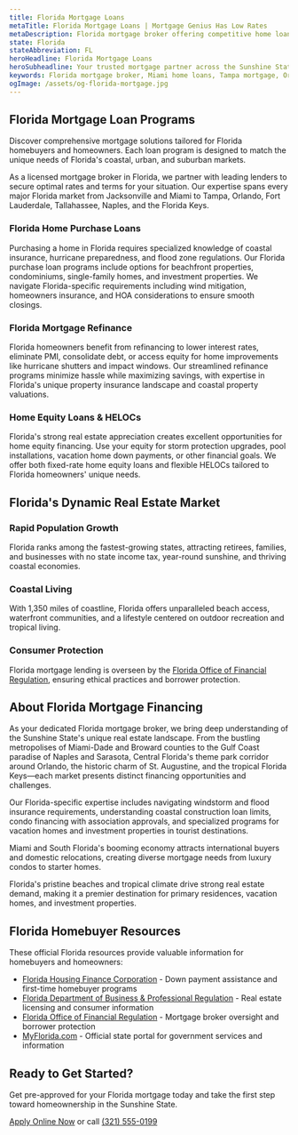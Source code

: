 ```yaml
---
title: Florida Mortgage Loans
metaTitle: Florida Mortgage Loans | Mortgage Genius Has Low Rates
metaDescription: Florida mortgage broker offering competitive home loans in Miami, Tampa, Orlando, Jacksonville. FHA, VA, conventional, jumbo loans with low rates. Licensed in FL.
state: Florida
stateAbbreviation: FL
heroHeadline: Florida Mortgage Loans
heroSubheadline: Your trusted mortgage partner across the Sunshine State. From Miami's urban energy to Tampa's Gulf Coast charm and Orlando's thriving communities, we offer tailored financing solutions for Florida's diverse housing markets with exceptional service and competitive rates.
keywords: Florida mortgage broker, Miami home loans, Tampa mortgage, Orlando mortgage rates, Jacksonville home financing, Florida FHA loans, Florida VA loans, Fort Lauderdale mortgage
ogImage: /assets/og-florida-mortgage.jpg
---
```


## Florida Mortgage Loan Programs

Discover comprehensive mortgage solutions tailored for Florida homebuyers and homeowners. Each loan program is designed to match the unique needs of Florida's coastal, urban, and suburban markets.

As a licensed mortgage broker in Florida, we partner with leading lenders to secure optimal rates and terms for your situation. Our expertise spans every major Florida market from Jacksonville and Miami to Tampa, Orlando, Fort Lauderdale, Tallahassee, Naples, and the Florida Keys.

### Florida Home Purchase Loans

Purchasing a home in Florida requires specialized knowledge of coastal insurance, hurricane preparedness, and flood zone regulations. Our Florida purchase loan programs include options for beachfront properties, condominiums, single-family homes, and investment properties. We navigate Florida-specific requirements including wind mitigation, homeowners insurance, and HOA considerations to ensure smooth closings.

### Florida Mortgage Refinance

Florida homeowners benefit from refinancing to lower interest rates, eliminate PMI, consolidate debt, or access equity for home improvements like hurricane shutters and impact windows. Our streamlined refinance programs minimize hassle while maximizing savings, with expertise in Florida's unique property insurance landscape and coastal property valuations.

### Home Equity Loans & HELOCs

Florida's strong real estate appreciation creates excellent opportunities for home equity financing. Use your equity for storm protection upgrades, pool installations, vacation home down payments, or other financial goals. We offer both fixed-rate home equity loans and flexible HELOCs tailored to Florida homeowners' unique needs.

## Florida's Dynamic Real Estate Market

### Rapid Population Growth

Florida ranks among the fastest-growing states, attracting retirees, families, and businesses with no state income tax, year-round sunshine, and thriving coastal economies.

### Coastal Living

With 1,350 miles of coastline, Florida offers unparalleled beach access, waterfront communities, and a lifestyle centered on outdoor recreation and tropical living.

### Consumer Protection

Florida mortgage lending is overseen by the [Florida Office of Financial Regulation](https://flofr.gov/), ensuring ethical practices and borrower protection.

## About Florida Mortgage Financing

As your dedicated Florida mortgage broker, we bring deep understanding of the Sunshine State's unique real estate landscape. From the bustling metropolises of Miami-Dade and Broward counties to the Gulf Coast paradise of Naples and Sarasota, Central Florida's theme park corridor around Orlando, the historic charm of St. Augustine, and the tropical Florida Keys—each market presents distinct financing opportunities and challenges.

Our Florida-specific expertise includes navigating windstorm and flood insurance requirements, understanding coastal construction loan limits, condo financing with association approvals, and specialized programs for vacation homes and investment properties in tourist destinations.

Miami and South Florida's booming economy attracts international buyers and domestic relocations, creating diverse mortgage needs from luxury condos to starter homes.

Florida's pristine beaches and tropical climate drive strong real estate demand, making it a premier destination for primary residences, vacation homes, and investment properties.

## Florida Homebuyer Resources

These official Florida resources provide valuable information for homebuyers and homeowners:

- [Florida Housing Finance Corporation](https://www.floridahousing.org/) - Down payment assistance and first-time homebuyer programs
- [Florida Department of Business & Professional Regulation](https://www.myfloridalicense.com/dbpr/) - Real estate licensing and consumer information
- [Florida Office of Financial Regulation](https://flofr.gov/) - Mortgage broker oversight and borrower protection
- [MyFlorida.com](https://www.myflorida.com/) - Official state portal for government services and information

## Ready to Get Started?

Get pre-approved for your Florida mortgage today and take the first step toward homeownership in the Sunshine State.

[Apply Online Now](https://tinyurl.com/42xx3hzu) or call [(321) 555-0199](tel:3215550199)
